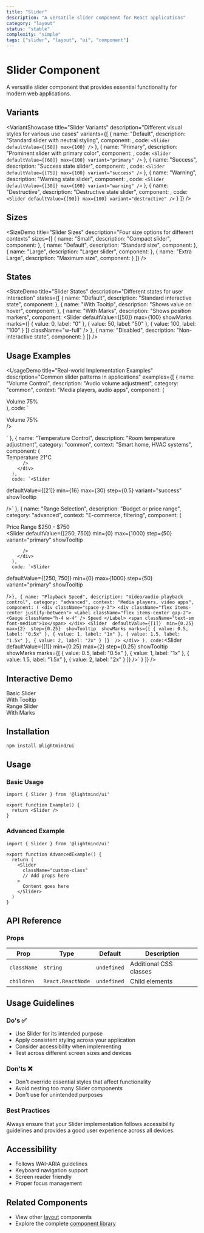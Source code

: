 ```yaml
---
title: "Slider"
description: "A versatile slider component for React applications"
category: "layout"
status: "stable"
complexity: "simple"
tags: ["slider", "layout", "ui", "component"]
---
```



# Slider Component

A versatile slider component that provides essential functionality for modern web applications.

## Variants

<VariantShowcase
  title="Slider Variants"
  description="Different visual styles for various use cases"
  variants={[
    { 
      name: "Default", 
      description: "Standard slider with neutral styling",
      component: <Slider defaultValue={[50]} max={100} className="w-full" />,
      code: `<Slider defaultValue={[50]} max={100} />`
    },
    { 
      name: "Primary", 
      description: "Prominent slider with primary color",
      component: <Slider defaultValue={[60]} max={100} variant="primary" className="w-full" />,
      code: `<Slider defaultValue={[60]} max={100} variant="primary" />`
    },
    { 
      name: "Success", 
      description: "Success state slider",
      component: <Slider defaultValue={[75]} max={100} variant="success" className="w-full" />,
      code: `<Slider defaultValue={[75]} max={100} variant="success" />`
    },
    { 
      name: "Warning", 
      description: "Warning state slider",
      component: <Slider defaultValue={[30]} max={100} variant="warning" className="w-full" />,
      code: `<Slider defaultValue={[30]} max={100} variant="warning" />`
    },
    { 
      name: "Destructive", 
      description: "Destructive state slider",
      component: <Slider defaultValue={[90]} max={100} variant="destructive" className="w-full" />,
      code: `<Slider defaultValue={[90]} max={100} variant="destructive" />`
    }
  ]}
/>

## Sizes

<SizeDemo
  title="Slider Sizes"
  description="Four size options for different contexts"
  sizes={[
    { 
      name: "Small", 
      description: "Compact slider",
      component: <Slider defaultValue={[40]} max={100} size="sm" className="w-full" /> 
    },
    { 
      name: "Default", 
      description: "Standard size",
      component: <Slider defaultValue={[50]} max={100} size="default" className="w-full" /> 
    },
    { 
      name: "Large", 
      description: "Larger slider",
      component: <Slider defaultValue={[60]} max={100} size="lg" className="w-full" /> 
    },
    { 
      name: "Extra Large", 
      description: "Maximum size",
      component: <Slider defaultValue={[70]} max={100} size="xl" className="w-full" /> 
    }
  ]}
/>

## States

<StateDemo
  title="Slider States"
  description="Different states for user interaction"
  states={[
    {
      name: "Default",
      description: "Standard interactive state",
      component: <Slider defaultValue={[50]} max={100} className="w-full" />
    },
    {
      name: "With Tooltip",
      description: "Shows value on hover",
      component: <Slider defaultValue={[65]} max={100} showTooltip className="w-full" />
    },
    {
      name: "With Marks",
      description: "Shows position markers",
      component: <Slider defaultValue={[50]} max={100} showMarks marks={[
        { value: 0, label: "0" },
        { value: 50, label: "50" },
        { value: 100, label: "100" }
      ]} className="w-full" />
    },
    {
      name: "Disabled",
      description: "Non-interactive state",
      component: <Slider defaultValue={[25]} max={100} disabled className="w-full" />
    }
  ]}
/>

## Usage Examples

<UsageDemo
  title="Real-world Implementation Examples"
  description="Common slider patterns in applications"
  examples={[
    {
      name: "Volume Control",
      description: "Audio volume adjustment",
      category: "common",
      context: "Media players, audio apps",
      component: (
        <div className="space-y-3">
          <div className="flex items-center justify-between">
            <Label className="flex items-center gap-2">
              <Volume2 className="h-4 w-4" />
              Volume
            </Label>
            <span className="text-sm font-medium">75%</span>
          </div>
          <Slider defaultValue={[75]} max={100} showTooltip />
        </div>
      ),
      code: `<div className="space-y-3">
  <div className="flex items-center justify-between">
    <Label className="flex items-center gap-2">
      <Volume2 className="h-4 w-4" />
      Volume
    </Label>
    <span className="text-sm font-medium">75%</span>
  </div>
  <Slider 
    defaultValue={[75]} 
    max={100} 
    showTooltip 
 
  />
</div>`
    },
    {
      name: "Temperature Control",
      description: "Room temperature adjustment",
      category: "common",
      context: "Smart home, HVAC systems",
      component: (
        <div className="space-y-3">
          <div className="flex items-center justify-between">
            <Label className="flex items-center gap-2">
              <Thermometer className="h-4 w-4" />
              Temperature
            </Label>
            <span className="text-sm font-medium">21°C</span>
          </div>
          <Slider 
            defaultValue={[21]} 
            min={16} 
            max={30} 
            step={0.5} 
            variant="success" 
            showTooltip 
 
          />
        </div>
      ),
      code: `<Slider 
  defaultValue={[21]} 
  min={16} 
  max={30} 
  step={0.5} 
  variant="success" 
  showTooltip 
 
/>`
    },
    {
      name: "Range Selection",
      description: "Budget or price range",
      category: "advanced",
      context: "E-commerce, filtering",
      component: (
        <div className="space-y-3">
          <div className="flex items-center justify-between">
            <Label className="flex items-center gap-2">
              <DollarSign className="h-4 w-4" />
              Price Range
            </Label>
            <span className="text-sm font-medium">$250 - $750</span>
          </div>
          <Slider 
            defaultValue={[250, 750]} 
            min={0} 
            max={1000} 
            step={50} 
            variant="primary" 
            showTooltip 
 
          />
        </div>
      ),
      code: `<Slider 
  defaultValue={[250, 750]} 
  min={0} 
  max={1000} 
  step={50} 
  variant="primary" 
  showTooltip 
 
/>`
    },
    {
      name: "Playback Speed",
      description: "Video/audio playback control",
      category: "advanced",
      context: "Media players, video apps",
      component: (
        <div className="space-y-3">
          <div className="flex items-center justify-between">
            <Label className="flex items-center gap-2">
              <Gauge className="h-4 w-4" />
              Speed
            </Label>
            <span className="text-sm font-medium">1x</span>
          </div>
          <Slider 
            defaultValue={[1]} 
            min={0.25} 
            max={2} 
            step={0.25} 
            showTooltip 
            showMarks
            marks={[
              { value: 0.5, label: "0.5x" },
              { value: 1, label: "1x" },
              { value: 1.5, label: "1.5x" },
              { value: 2, label: "2x" }
            ]} 
          />
        </div>
      ),
      code: `<Slider 
  defaultValue={[1]} 
  min={0.25} 
  max={2} 
  step={0.25} 
  showTooltip 
  showMarks
  marks={[
    { value: 0.5, label: "0.5x" },
    { value: 1, label: "1x" },
    { value: 1.5, label: "1.5x" },
    { value: 2, label: "2x" }
  ]} 
/>`
    }
  ]}
/>

## Interactive Demo

<ComponentPreview title="Try Different Configurations" description="Experiment with slider variants, sizes, and options">
  <div className="space-y-6">
    <div className="space-y-4">
      <div className="space-y-2">
        <Label>Basic Slider</Label>
        <Slider defaultValue={[50]} max={100} />
      </div>
      <div className="space-y-2">
        <Label>With Tooltip</Label>
        <Slider defaultValue={[60]} max={100} showTooltip />
      </div>
      <div className="space-y-2">
        <Label>Range Slider</Label>
        <Slider defaultValue={[25, 75]} max={100} />
      </div>
      <div className="space-y-2">
        <Label>With Marks</Label>
        <Slider 
          defaultValue={[50]} 
          max={100} 
          showMarks 
          marks={[
            { value: 0, label: "0" },
            { value: 25, label: "25" },
            { value: 50, label: "50" },
            { value: 75, label: "75" },
            { value: 100, label: "100" }
          ]} 
        />
      </div>
    </div>
  </div>
</ComponentPreview>

## Installation

```bash
npm install @lightmind/ui
```

## Usage

### Basic Usage

```tsx
import { Slider } from '@lightmind/ui'

export function Example() {
  return <Slider />
}
```

### Advanced Example

```tsx
import { Slider } from '@lightmind/ui'

export function AdvancedExample() {
  return (
    <Slider
      className="custom-class"
      // Add props here
    >
      Content goes here
    </Slider>
  )
}
```

## API Reference

### Props

| Prop | Type | Default | Description |
|------|------|---------|-------------|
| `className` | `string` | `undefined` | Additional CSS classes |
| `children` | `React.ReactNode` | `undefined` | Child elements |

## Usage Guidelines

### Do's ✅

- Use Slider for its intended purpose
- Apply consistent styling across your application
- Consider accessibility when implementing
- Test across different screen sizes and devices

### Don'ts ❌

- Don't override essential styles that affect functionality
- Avoid nesting too many Slider components
- Don't use for unintended purposes

### Best Practices

Always ensure that your Slider implementation follows accessibility guidelines and provides a good user experience across all devices.

## Accessibility

- Follows WAI-ARIA guidelines
- Keyboard navigation support
- Screen reader friendly
- Proper focus management

## Related Components

- View other [layout](/category/layout) components
- Explore the complete [component library](/search)
